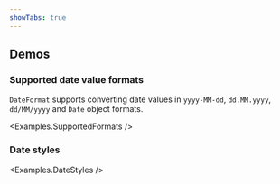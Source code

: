 ```yaml
---
showTabs: true
---
```



## Demos

### Supported date value formats

`DateFormat` supports converting date values in `yyyy-MM-dd`, `dd.MM.yyyy`, `dd/MM/yyyy` and `Date` object formats.

<Examples.SupportedFormats />

### Date styles

<Examples.DateStyles />
